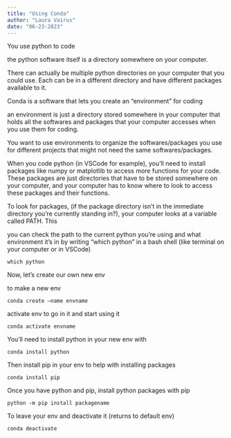 ```yaml
---
title: "Using Conda"
author: "Laura Vairus"
date: "06-23-2023"
---
```


You use python to code

the python software itself is a directory somewhere on your computer.

There can actually be multiple python directories on your computer that you could use. Each can be in a different directory and have different packages available to it.

Conda is a software that lets you create an "environment" for coding

an environment is just a directory stored somewhere in your computer that holds all the softwares and packages that your computer accesses when you use them for coding.

You want to use environments to organize the softwares/packages you use for different projects that might not need the same softwares/packages.

When you code python (in VSCode for example), you'll need to install packages like numpy or matplotlib to access more functions for your code. These packages are just directories that have to be stored somewhere on your computer, and your computer has to know where to look to access these packages and their functions.

To look for packages, (if the package directory isn't in the immediate directory you're currently standing in?), your computer looks at a variable called PATH. This

you can check the path to the current python you're using and what environment it's in by writing "which python" in a bash shell (like terminal on your computer or in VSCode)

`which python`

Now, let's create our own new env

to make a new env

`conda create —name envname`

activate env to go in it and start using it

`conda activate envname`

You'll need to install python in your new env with

`conda install python`

Then install pip in your env to help with installing packages

`conda install pip`

Once you have python and pip, install python packages with pip

`python -m pip install packagename`

To leave your env and deactivate it (returns to default env)

`conda deactivate`
